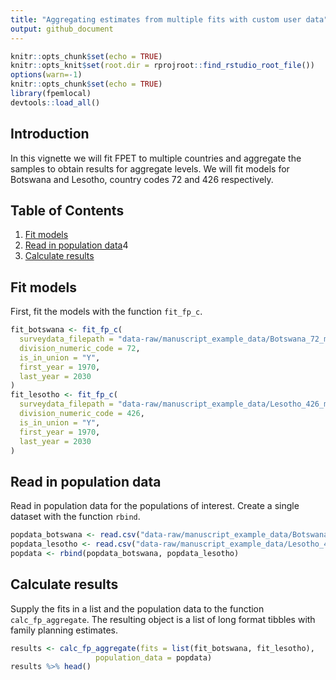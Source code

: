 ```yaml
---
title: "Aggregating estimates from multiple fits with custom user data"
output: github_document
---
```



```r
knitr::opts_chunk$set(echo = TRUE)
knitr::opts_knit$set(root.dir = rprojroot::find_rstudio_root_file())
options(warn=-1)
knitr::opts_chunk$set(echo = TRUE)
library(fpemlocal)
devtools::load_all()
```



## Introduction
In this vignette we will fit FPET to multiple countries and aggregate the samples to obtain results for aggregate levels. We will fit models for Botswana and Lesotho, country codes 72 and 426 respectively.

## Table of Contents
1. [Fit models](#fit)
2. [Read in population data](#pop)4
3. [Calculate results](#results)

## <a name="fit"></a>
## Fit models

First, fit the models with the function `fit_fp_c`.
```r
fit_botswana <- fit_fp_c(
  surveydata_filepath = "data-raw/manuscript_example_data/Botswana_72_married_example.csv",
  division_numeric_code = 72,
  is_in_union = "Y",
  first_year = 1970,
  last_year = 2030
)
fit_lesotho <- fit_fp_c(
  surveydata_filepath = "data-raw/manuscript_example_data/Lesotho_426_married_example.csv",
  division_numeric_code = 426,
  is_in_union = "Y",
  first_year = 1970,
  last_year = 2030
)
```

## <a name="pop"></a>
## Read in population data

Read in population data for the populations of interest. Create a single dataset with the function `rbind`.
```r
popdata_botswana <- read.csv("data-raw/manuscript_example_data/Botswana_72_married_popdata_example.csv")
popdata_lesotho <- read.csv("data-raw/manuscript_example_data/Lesotho_426_married_popdata_example.csv")
popdata <- rbind(popdata_botswana, popdata_lesotho)
```

## <a name="results"></a>
## Calculate results
Supply the fits in a list and the population data to the function `calc_fp_aggregate`. The resulting object is a list of long format tibbles with family planning estimates.
```r
results <- calc_fp_aggregate(fits = list(fit_botswana, fit_lesotho),
                   population_data = popdata)
results %>% head()
```
